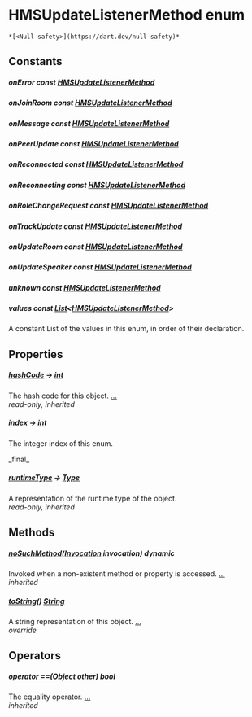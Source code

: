# HMSUpdateListenerMethod enum

    *[<Null safety>](https://dart.dev/null-safety)*

## Constants

##### onError const [HMSUpdateListenerMethod](../hmssdk_flutter/HMSUpdateListenerMethod-class)

##### onJoinRoom const [HMSUpdateListenerMethod](../hmssdk_flutter/HMSUpdateListenerMethod-class)

##### onMessage const [HMSUpdateListenerMethod](../hmssdk_flutter/HMSUpdateListenerMethod-class)

##### onPeerUpdate const [HMSUpdateListenerMethod](../hmssdk_flutter/HMSUpdateListenerMethod-class)

##### onReconnected const [HMSUpdateListenerMethod](../hmssdk_flutter/HMSUpdateListenerMethod-class)

##### onReconnecting const [HMSUpdateListenerMethod](../hmssdk_flutter/HMSUpdateListenerMethod-class)

##### onRoleChangeRequest const [HMSUpdateListenerMethod](../hmssdk_flutter/HMSUpdateListenerMethod-class)

##### onTrackUpdate const [HMSUpdateListenerMethod](../hmssdk_flutter/HMSUpdateListenerMethod-class)

##### onUpdateRoom const [HMSUpdateListenerMethod](../hmssdk_flutter/HMSUpdateListenerMethod-class)

##### onUpdateSpeaker const [HMSUpdateListenerMethod](../hmssdk_flutter/HMSUpdateListenerMethod-class)

##### unknown const [HMSUpdateListenerMethod](../hmssdk_flutter/HMSUpdateListenerMethod-class)

##### values const [List](https://api.flutter.dev/flutter/dart-core/List-class.html)&lt;[HMSUpdateListenerMethod](../hmssdk_flutter/HMSUpdateListenerMethod-class)>

<p>A constant List of the values in this enum, in order of their declaration.</p>

## Properties

##### [hashCode](https://api.flutter.dev/flutter/dart-core/Object/hashCode.html) &#8594; [int](https://api.flutter.dev/flutter/dart-core/int-class.html)

The hash code for this object. [...](https://api.flutter.dev/flutter/dart-core/Object/hashCode.html)  
_read-only, inherited_

##### index &#8594; [int](https://api.flutter.dev/flutter/dart-core/int-class.html)

<p>The integer index of this enum.</p>   
_final_

##### [runtimeType](https://api.flutter.dev/flutter/dart-core/Object/runtimeType.html) &#8594; [Type](https://api.flutter.dev/flutter/dart-core/Type-class.html)

A representation of the runtime type of the object.  
_read-only, inherited_

## Methods

##### [noSuchMethod](https://api.flutter.dev/flutter/dart-core/Object/noSuchMethod.html)([Invocation](https://api.flutter.dev/flutter/dart-core/Invocation-class.html) invocation) dynamic

Invoked when a non-existent method or property is accessed. [...](https://api.flutter.dev/flutter/dart-core/Object/noSuchMethod.html)  
_inherited_

##### [toString](../hmssdk_flutter/HMSUpdateListenerMethod/toString)() [String](https://api.flutter.dev/flutter/dart-core/String-class.html)

A string representation of this object. [...](../hmssdk_flutter/HMSUpdateListenerMethod/toString)  
_override_

## Operators

##### [operator ==](https://api.flutter.dev/flutter/dart-core/Object/operator_equals.html)([Object](https://api.flutter.dev/flutter/dart-core/Object-class.html) other) [bool](https://api.flutter.dev/flutter/dart-core/bool-class.html)

The equality operator. [...](https://api.flutter.dev/flutter/dart-core/Object/operator_equals.html)  
_inherited_
